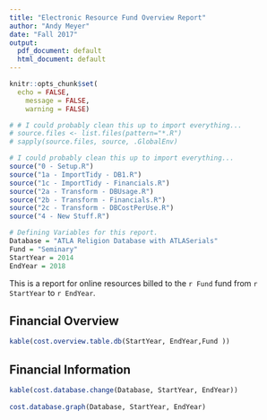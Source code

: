 ```yaml
---
title: "Electronic Resource Fund Overview Report"
author: "Andy Meyer"
date: "Fall 2017"
output:
  pdf_document: default
  html_document: default
---
```



```r

knitr::opts_chunk$set(
  echo = FALSE,
	message = FALSE,
	warning = FALSE)

# # I could probably clean this up to import everything...
# source.files <- list.files(pattern="*.R")
# sapply(source.files, source, .GlobalEnv)

# I could probably clean this up to import everything...
source("0 - Setup.R")
source("1a - ImportTidy - DB1.R")
source("1c - ImportTidy - Financials.R")
source("2a - Transform - DBUsage.R")
source("2b - Transform - Financials.R")
source("2c - Transform - DBCostPerUse.R")
source("4 - New Stuff.R")
```

```r
# Defining Variables for this report.
Database = "ATLA Religion Database with ATLASerials"
Fund = "Seminary"
StartYear = 2014
EndYear = 2018
```

This is a report for online resources billed to the `r Fund` fund from `r StartYear` to `r EndYear`.

## Financial Overview
```r
kable(cost.overview.table.db(StartYear, EndYear,Fund ))
```



\newpage
## Financial Information

```r
kable(cost.database.change(Database, StartYear, EndYear))
  
cost.database.graph(Database, StartYear, EndYear)
```
